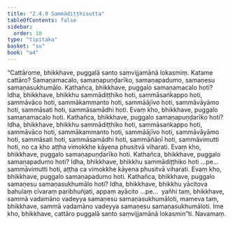 ```yaml
---
title: "2.4.9 Sammādiṭṭhisutta"
tableOfContents: false
sidebar:
  order: 10
type: "tipitaka"
basket: "su"
book: "a4"
---
```



<DynamicBreadcrumb />

<Division number="89" book="a4">

<Paragraph number="603" book="a4">
“Cattārome, bhikkhave, puggalā santo saṃvijjamānā lokasmiṃ. Katame cattāro? Samaṇamacalo, samaṇapuṇḍarīko, samaṇapadumo, samaṇesu samaṇasukhumālo.
</Paragraph>

<Paragraph number="604" book="a4">
Kathañca, bhikkhave, puggalo samaṇamacalo hoti? Idha, bhikkhave, bhikkhu sammādiṭṭhiko hoti, sammāsaṅkappo hoti, sammāvāco hoti, sammākammanto hoti, sammāājīvo hoti, sammāvāyāmo hoti, sammāsati hoti, sammāsamādhi hoti. Evaṃ kho, bhikkhave, puggalo samaṇamacalo hoti.
</Paragraph>

<Paragraph number="605" book="a4">
Kathañca, bhikkhave, puggalo samaṇapuṇḍarīko hoti? Idha, bhikkhave, bhikkhu sammādiṭṭhiko hoti, sammāsaṅkappo hoti, sammāvāco hoti, sammākammanto hoti, sammāājīvo hoti, sammāvāyāmo hoti, sammāsati hoti, sammāsamādhi hoti, sammāñāṇī hoti, sammāvimutti hoti, no ca kho aṭṭha vimokkhe kāyena phusitvā viharati. Evaṃ kho, bhikkhave, puggalo samaṇapuṇḍarīko hoti.
</Paragraph>

<Paragraph number="606" book="a4">
Kathañca, bhikkhave, puggalo samaṇapadumo hoti? Idha, bhikkhave, bhikkhu sammādiṭṭhiko hoti …pe…  sammāvimutti hoti, aṭṭha ca vimokkhe kāyena phusitvā viharati. Evaṃ kho, bhikkhave, puggalo samaṇapadumo hoti.
</Paragraph>

<Paragraph number="607" book="a4">
Kathañca, bhikkhave, puggalo samaṇesu samaṇasukhumālo hoti? Idha, bhikkhave, bhikkhu yācitova bahulaṃ cīvaraṃ paribhuñjati, appaṃ ayācito …pe…  yañhi taṃ, bhikkhave, sammā vadamāno vadeyya samaṇesu samaṇasukhumāloti, mameva taṃ, bhikkhave, sammā vadamāno vadeyya samaṇesu samaṇasukhumāloti. Ime kho, bhikkhave, cattāro puggalā santo saṃvijjamānā lokasmin”ti.

</Paragraph>
</Division>

<Paragraph number="608" type="center" book="a4">
Navamaṃ.
</Paragraph>